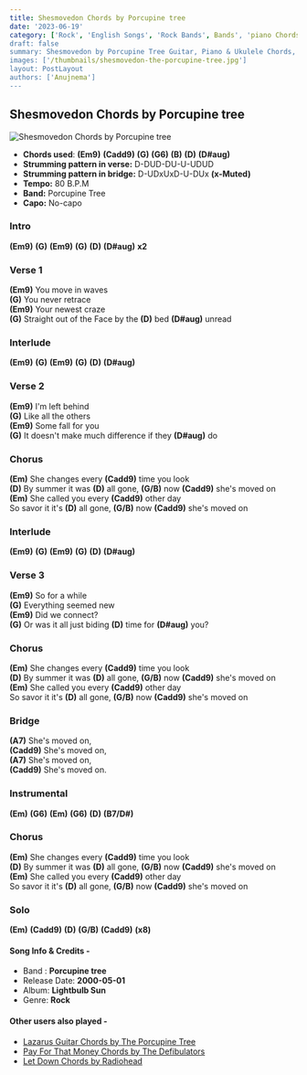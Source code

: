 ```yaml
---
title: Shesmovedon Chords by Porcupine tree
date: '2023-06-19'
category: ['Rock', 'English Songs', 'Rock Bands', Bands', 'piano Chords']
draft: false
summary: Shesmovedon by Porcupine Tree Guitar, Piano & Ukulele Chords, Chords used - (Em9) (Cadd9) (G) (G6) (B) (D) (D#aug),  Key - Em
images: ['/thumbnails/shesmovedon-the-porcupine-tree.jpg']
layout: PostLayout
authors: ['Anujnema']
---
```


## Shesmovedon Chords by Porcupine tree

![Shesmovedon Chords by Porcupine tree](/thumbnails/shesmovedon-the-porcupine-tree.jpg)

- **Chords used**: **(Em9)** **(Cadd9)** **(G)** **(G6)** **(B)** **(D)** **(D#aug)**
- **Strumming pattern in verse:** D-DUD-DU-U-UDUD
- **Strumming pattern in bridge:** D-UDxUxD-U-DUx **(x-Muted)**
- **Tempo:** 80 B.P.M
- **Band:** Porcupine Tree
- **Capo:** No-capo

### Intro

**(Em9)** **(G)** **(Em9)** **(G)** **(D)** **(D#aug)** **x2**

### Verse 1

**(Em9)** You move in waves\
**(G)** You never retrace\
**(Em9)** Your newest craze\
**(G)** Straight out of the Face by the **(D)** bed **(D#aug)** unread

### Interlude

**(Em9)** **(G)** **(Em9)** **(G)** **(D)** **(D#aug)**

### Verse 2

**(Em9)** I'm left behind\
**(G)** Like all the others\
**(Em9)** Some fall for you\
**(G)** It doesn't make much difference if they **(D#aug)** do

### Chorus

**(Em)** She changes every **(Cadd9)** time you look\
**(D)** By summer it was **(D)** all gone, **(G/B)** now **(Cadd9)** she's moved on\
**(Em)** She called you every **(Cadd9)** other day\
So savor it it's **(D)** all gone, **(G/B)** now **(Cadd9)** she's moved on

### Interlude

**(Em9)** **(G)** **(Em9)** **(G)** **(D)** **(D#aug)**

### Verse 3

**(Em9)** So for a while\
**(G)** Everything seemed new\
**(Em9)** Did we connect?\
**(G)** Or was it all just biding **(D)** time for **(D#aug)** you?

### Chorus

**(Em)** She changes every **(Cadd9)** time you look\
**(D)** By summer it was **(D)** all gone, **(G/B)** now **(Cadd9)** she's moved on\
**(Em)** She called you every **(Cadd9)** other day\
So savor it it's **(D)** all gone, **(G/B)** now **(Cadd9)** she's moved on

### Bridge

**(A7)** She's moved on,\
**(Cadd9)** She's moved on,\
**(A7)** She's moved on,\
**(Cadd9)** She's moved on.

### Instrumental

**(Em)** **(G6)** **(Em)** **(G6)** **(D)** **(B7/D#)**

### Chorus

**(Em)** She changes every **(Cadd9)** time you look\
**(D)** By summer it was **(D)** all gone, **(G/B)** now **(Cadd9)** she's moved on\
**(Em)** She called you every **(Cadd9)** other day\
So savor it it's **(D)** all gone, **(G/B)** now **(Cadd9)** she's moved on

### Solo

**(Em)** **(Cadd9)** **(D)** **(G/B)** **(Cadd9)** **(x8)**

#### **Song Info & Credits -**

- Band : **Porcupine tree**
- Release Date: **2000-05-01**
- Album: **Lightbulb Sun**
- Genre: **Rock**

#### Other users also played -

- [Lazarus Guitar Chords by The Porcupine Tree](https://www.chordsco.com/chords/lazarus-guitar-chords-by-the-porcupine-tree)
- [Pay For That Money Chords by The Defibulators](https://www.chordsco.com/chords/pay-for-that-money-chords-by-the-defibulators-coffeezilla-outro-song)
- [Let Down Chords by Radiohead](https://www.chordsco.com/chords/let-down-chords-by-radiohead)

